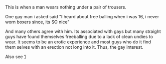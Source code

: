 This is when a man wears nothing under a pair of trousers.

One gay man i asked said
"I heard about free balling when i was 16, i never worn boxers since, its SO nice"

And many others agree with him.
Its associated with gays but many straight guys have found themselves freeballing due to a lack of clean undies to wear. It seems to be an erotic experience and most guys who do it find them selves with an erection not long into it. Thus, the gay interest.

Also see [http://en.wiktionary.org/wiki/freeball]
{{rfc}}